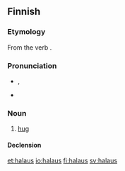 ==Finnish==
{{Finnish index|h|a}}

===Etymology===
From the verb {{term|halata}}.

===Pronunciation===
* {{IPA|[ˈhɑlɑus]|lang=fi}}, {{X-SAMPA|["hAlAus]}}
* {{hyphenation|ha|laus}}

===Noun===
{{wikipedia|Halaaminen|lang=fi}}
{{infl|fi|noun}}

# [[hug]]

====Declension====
{{fi-decl-seos|halau}}

[[et:halaus]]
[[io:halaus]]
[[fi:halaus]]
[[sv:halaus]]